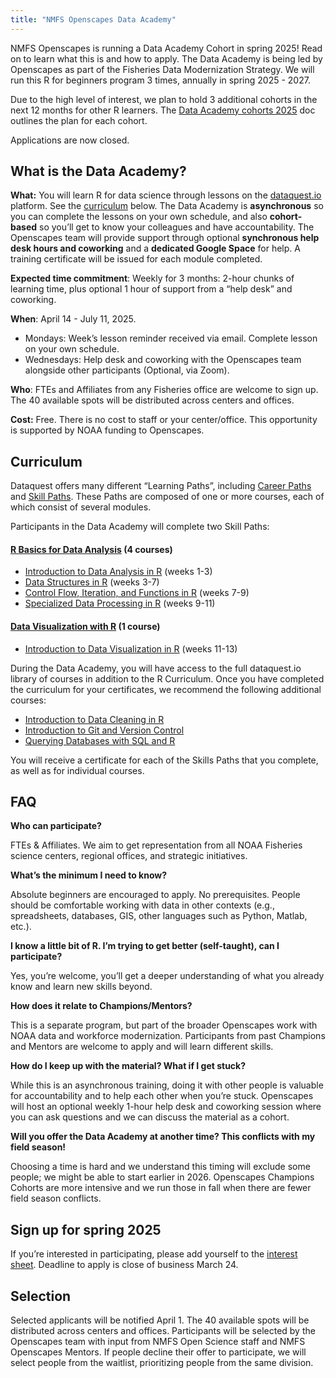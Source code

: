 ```yaml
---
title: "NMFS Openscapes Data Academy"
---
```


NMFS Openscapes is running a Data Academy Cohort in spring 2025! Read on to learn what this is and how to apply. The Data Academy is being led by Openscapes as part of the Fisheries Data Modernization Strategy. We will run this R for beginners program 3 times, annually in spring 2025 - 2027. 

Due to the high level of interest, we plan to hold 3 additional cohorts in the next 12 months for other R learners. The [Data Academy cohorts 2025](https://docs.google.com/document/d/1iQY1JpUZ9Ku2xF_Qb3jwxrCqFFAGYXn0_VqECOOEM3Q/edit?tab=t.0) doc outlines the plan for each cohort. 

Applications are now closed.

<!--- [Sign up for spring 2025] by close of business **March 25, 2025** ⬢ [Sample email](https://docs.google.com/document/d/1HqktN5owu4rDCg37lh-eyDcw-wzsbRJ0eVrTfMN5eEQ/) to share announcement. --->

## What is the Data Academy?

**What:** You will learn R for data science through lessons on the [dataquest.io](http://dataquest.io) platform. See the [curriculum] below. The Data Academy is **asynchronous** so you can complete the lessons on your own schedule, and also **cohort-based** so you’ll get to know your colleagues and have accountability. The Openscapes team will provide support through optional **synchronous help desk hours and coworking** and a **dedicated Google Space** for help. A training certificate will be issued for each module completed.

**Expected time commitment**: Weekly for 3 months: 2-hour chunks of learning time, plus optional 1 hour of support from a "help desk" and coworking.

**When**: April 14 - July 11, 2025.

-   Mondays: Week’s lesson reminder received via email. Complete lesson on your own schedule.
-   Wednesdays: Help desk and coworking with the Openscapes team alongside other participants (Optional, via Zoom).

**Who**: FTEs and Affiliates from any Fisheries office are welcome to sign up. The 40 available spots will be distributed across centers and offices.

**Cost:** Free. There is no cost to staff or your center/office. This opportunity is supported by NOAA funding to Openscapes.

## Curriculum

Dataquest offers many different "Learning Paths", including [Career Paths](https://www.dataquest.io/data-science-courses/career-paths/) and [Skill Paths](https://www.dataquest.io/data-science-courses/career-paths/). These Paths are composed of one or more courses, each of which consist of several modules.

Participants in the Data Academy will complete two Skill Paths:

#### [R Basics for Data Analysis](https://www.dataquest.io/path/r-basics-for-data-analysis/) (4 courses)

-   [Introduction to Data Analysis in R](https://www.dataquest.io/course/intro-to-r-rewrite/) (weeks 1-3)
-   [Data Structures in R](https://www.dataquest.io/course/datastructure-in-r-rewrite/) (weeks 3-7)
-   [Control Flow, Iteration, and Functions in R](https://www.dataquest.io/course/intermediate-r/) (weeks 7-9)
-   [Specialized Data Processing in R](https://www.dataquest.io/course/intermediate-r-part-two/) (weeks 9-11)

#### [Data Visualization with R](https://www.dataquest.io/path/data-visualization-with-r/) (1 course)

-   [Introduction to Data Visualization in R](https://www.dataquest.io/course/r-data-viz/) (weeks 11-13)

During the Data Academy, you will have access to the full dataquest.io library of courses in addition to the R Curriculum. Once you have completed the curriculum for your certificates, we recommend the following additional courses:

-   [Introduction to Data Cleaning in R](https://www.dataquest.io/course/r-data-viz-2/)
-   [Introduction to Git and Version Control](https://www.dataquest.io/course/git-and-vcs/)
-   [Querying Databases with SQL and R](https://www.dataquest.io/course/querying-databases-with-r/)

You will receive a certificate for each of the Skills Paths that you complete, as well as for individual courses.

## FAQ

**Who can participate?**

FTEs & Affiliates. We aim to get representation from all NOAA Fisheries science centers, regional offices, and strategic initiatives.

**What’s the minimum I need to know?**

Absolute beginners are encouraged to apply. No prerequisites. People should be comfortable working with data in other contexts (e.g., spreadsheets, databases, GIS, other languages such as Python, Matlab, etc.).

**I know a little bit of R. I’m trying to get better (self-taught), can I participate?**

Yes, you’re welcome, you’ll get a deeper understanding of what you already know and learn new skills beyond.

**How does it relate to Champions/Mentors?**

This is a separate program, but part of the broader Openscapes work with NOAA data and workforce modernization. Participants from past Champions and Mentors are welcome to apply and will learn different skills.

**How do I keep up with the material? What if I get stuck?**

While this is an asynchronous training, doing it with other people is valuable for accountability and to help each other when you’re stuck. Openscapes will host an optional weekly 1-hour help desk and coworking session where you can ask questions and we can discuss the material as a cohort.

**Will you offer the Data Academy at another time? This conflicts with my field season!**

Choosing a time is hard and we understand this timing will exclude some people; we might be able to start earlier in 2026. Openscapes Champions Cohorts are more intensive and we run those in fall when there are fewer field season conflicts. 

## Sign up for spring 2025

If you’re interested in participating, please add yourself to the [interest sheet](https://docs.google.com/spreadsheets/d/1Kzl6akKd030oz-qPzBrikVbHyrjOLR7EgG5emSDkq9Q/edit?usp=drive_link). Deadline to apply is close of business March 24.

## Selection

Selected applicants will be notified April 1. The 40 available spots will be distributed across centers and offices. Participants will be selected by the Openscapes team with input from NMFS Open Science staff and NMFS Openscapes Mentors. If people decline their offer to participate, we will select people from the waitlist, prioritizing people from the same division.
